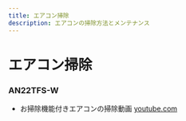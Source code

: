 ```yaml
---
title: エアコン掃除
description: エアコンの掃除方法とメンテナンス
---
```


# エアコン掃除

### AN22TFS-W

* お掃除機能付きエアコンの掃除動画
[youtube.com](https://www.youtube.com/embed/3xrYk_Xxw4c?si=nUvP6KHkEbMgAr4o)

